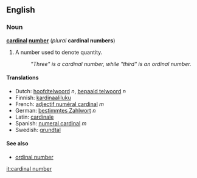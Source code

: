 ==English==
===Noun===
'''[[cardinal]] [[number]]''' (''plural'' '''cardinal numbers''')

#{{arithmetic}} A number used to denote quantity.
#: ''"Three" is a cardinal number, while "third" is an ordinal number.''

====Translations====
*Dutch: [[hoofdtelwoord]] ''n'', [[bepaald telwoord]] ''n''
*Finnish: [[kardinaaliluku]]
*French: [[adjectif numéral cardinal]] ''m''
*German: [[bestimmtes Zahlwort]] ''n''
*Latin: [[cardinale]]
*Spanish: [[numeral cardinal]] ''m''
*Swedish: [[grundtal]]

==== See also ====
*[[ordinal number]]

[[it:cardinal number]]